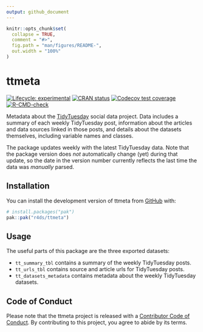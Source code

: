 ```yaml
---
output: github_document
---
```


<!-- README.md is generated from README.Rmd. Please edit that file -->

```r
knitr::opts_chunk$set(
  collapse = TRUE,
  comment = "#>",
  fig.path = "man/figures/README-",
  out.width = "100%"
)
```

# ttmeta

<!-- badges: start -->
[![Lifecycle: experimental](https://img.shields.io/badge/lifecycle-experimental-orange.svg)](https://lifecycle.r-lib.org/articles/stages.html#experimental)
[![CRAN status](https://www.r-pkg.org/badges/version/ttmeta)](https://CRAN.R-project.org/package=ttmeta)
[![Codecov test coverage](https://codecov.io/gh/r4ds/ttmeta/branch/main/graph/badge.svg)](https://app.codecov.io/gh/r4ds/ttmeta?branch=main)
[![R-CMD-check](https://github.com/r4ds/ttmeta/actions/workflows/R-CMD-check.yaml/badge.svg)](https://github.com/r4ds/ttmeta/actions/workflows/R-CMD-check.yaml)
<!-- badges: end -->

Metadata about the [TidyTuesday](https://tidytues.day) social data project.
Data includes a summary of each weekly TidyTuesday post, information about the articles and data sources linked in those posts, and details about the datasets themselves, including variable names and classes.

The package updates weekly with the latest TidyTuesday data.
Note that the package version does *not* automatically change (yet) during that update, so the date in the version number currently reflects the last time the data was *manually* parsed.

## Installation

You can install the development version of ttmeta from [GitHub](https://github.com/) with:

``` r
# install.packages("pak")
pak::pak("r4ds/ttmeta")
```

## Usage

The useful parts of this package are the three exported datasets:

-   `tt_summary_tbl` contains a summary of the weekly TidyTuesday posts.
-   `tt_urls_tbl` contains source and article urls for TidyTuesday posts.
-   `tt_datasets_metadata` contains metadata about the weekly TidyTuesday datasets.

## Code of Conduct

Please note that the ttmeta project is released with a [Contributor Code of Conduct](https://r4ds.github.io/ttmeta/CODE_OF_CONDUCT.html). By contributing to this project, you agree to abide by its terms.
